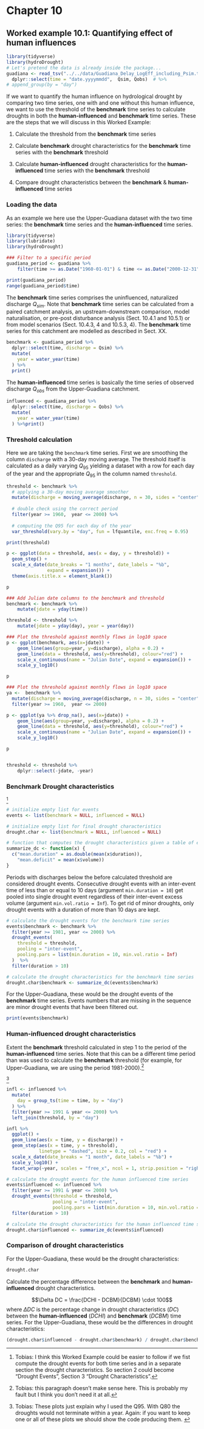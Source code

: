 # Chapter 10

## Worked example 10.1: Quantifying effect of human influences


```r
library(tidyverse)
library(hydroDrought)
# Let's pretend the data is already inside the package...
guadiana <- read_tsv("../../data/Guadiana_Delay_LogEff_including_Psim.txt") %>%
  dplyr::select(time = "date.yyyymmdd",  Qsim, Qobs)  # %>%
# append_group(by = "day")
```


If we want to quantify the human influence on hydrological drought by comparing two time series, one with and one without this human influence, we want to use the threshold of the **benchmark** time series to calculate droughts in both the **human-influenced** and **benchmark** time series. These are the steps that we will discuss in this Worked Example:

1) Calculate the threshold from the **benchmark** time series

2) Calculate **benchmark** drought characteristics for the **benchmark** time series with the **benchmark** threshold

3) Calculate **human-influenced** drought characteristics for the **human-influenced** time series with the **benchmark** threshold

4) Compare drought characteristics between the **benchmark** & **human-influenced** time series


### Loading the data

As an example we here use the Upper-Guadiana dataset with the two time series: the **benchmark** time series and the **human-influenced** time series. 

```r
library(tidyverse)
library(lubridate)
library(hydroDrought)

### Filter to a specific period
guadiana_period <- guadiana %>%
	filter(time >= as.Date("1960-01-01") & time <= as.Date("2000-12-31"))

print(guadiana_period)
range(guadiana_period$time)
```

The **benchmark** time series comprises the uninfluenced, naturalized discharge $Q_{sim}$. Note that **benchmark** time series can be calculated from a paired catchment analysis, an upstream-downstream comparison, model naturalisation, or pre-post disturbance analysis (Sect. 10.4.1 and 10.5.1) or from model scenarios (Sect. 10.4.3, 4 and 10.5.3, 4). The **benchmark** time series for this catchment are modelled as described in Sect. XX.

```r
benchmark <- guadiana_period %>%
  dplyr::select(time, discharge = Qsim) %>%
  mutate(
    year = water_year(time)
  ) %>%
  print()
```

The **human-influenced** time series is basically the time series of observed discharge $Q_{obs}$ from the Upper-Guadiana catchment. 

```r
influenced <- guadiana_period %>%
  dplyr::select(time, discharge = Qobs) %>%
  mutate(
    year = water_year(time)
  ) %>%print()
```


### Threshold calculation

Here we are taking the `benchmark` time series. First we are smoothing the column `discharge` with a 30-day moving average. The threshold itself is calculated as a daily varying $Q_{95}$ yielding a dataset with a row for each day of the year and the appropriate $Q_{95}$ in the column named `threshold`. 

```r
threshold <- benchmark %>%
  # applying a 30-day moving average smoother
  mutate(discharge = moving_average(discharge, n = 30, sides = "center")) %>%
  
  # double check using the correct period
  filter(year >= 1960,  year <= 2000) %>%
  
  # computing the Q95 for each day of the year
  var_threshold(vary.by = "day", fun = lfquantile, exc.freq = 0.95) 

print(threshold)
```


```r
p <- ggplot(data = threshold, aes(x = day, y = threshold)) + 
  geom_step() + 
  scale_x_date(date_breaks = "1 months", date_labels = "%b", 
               expand = expansion()) + 
  theme(axis.title.x = element_blank())

p
```


```r
### Add Julian date columns to the benchmark and threshold
benchmark <- benchmark %>% 
	mutate(jdate = yday(time))

threshold <- threshold %>% 
	mutate(jdate = yday(day), year = year(day))

### Plot the threshold against monthly flows in log10 space
p <- ggplot(benchmark, aes(x=jdate)) + 
	geom_line(aes(group=year, y=discharge), alpha = 0.2) + 
	geom_line(data = threshold, aes(y=threshold), colour="red") + 
    scale_x_continuous(name = "Julian Date", expand = expansion()) +
	scale_y_log10()

p

### Plot the threshold against monthly flows in log10 space
ya <-  benchmark %>%
  mutate(discharge = moving_average(discharge, n = 30, sides = "center")) %>%
  filter(year >= 1960,  year <= 2000)

p <- ggplot(ya %>% drop_na(), aes(x=jdate)) + 
	geom_line(aes(group=year, y=discharge), alpha = 0.2) + 
	geom_line(data = threshold, aes(y=threshold), colour="red") + 
    scale_x_continuous(name = "Julian Date", expand = expansion()) + 
	scale_y_log10()

p


threshold <- threshold %>% 
	dplyr::select(-jdate, -year)
```




### Benchmark Drought characteristics

^[Tobias: I think this Worked Example could be easier to follow if we fist compute the drought events for both time series and in a separate section the drought characteristics. So section 2 could become "Drought Events", Section 3 "Drought Characteristics".]

```r
# initialize empty list for events
events <- list(benchmark = NULL, influenced = NULL)

# initialize empty list for final drought characteristics
drought.char <- list(benchmark = NULL, influenced = NULL) 

# function that computes the drought characteristics given a table of events
summarize_dc <- function(x) {
  c("mean.duration" = as.double(mean(x$duration)), 
    "mean.deficit" = mean(x$volume))
}
```

Periods with discharges below the before calculated threshold are considered drought events.   Consecutive drought events with an inter-event time of less than or equal to 10 days (argument `min.duration = 10`) get pooled into single drought event regardless of their inter-event excess volume (argument `min.vol.ratio = Inf`). To get rid of minor droughts, only drought events with a duration of more than 10 days are kept. 

```r
# calculate the drought events for the benchmark time series
events$benchmark <- benchmark %>%
  filter(year >= 1981, year <= 2000) %>%
  drought_events(
    threshold = threshold,
    pooling = "inter-event",
    pooling.pars = list(min.duration = 10, min.vol.ratio = Inf)
  )  %>%
  filter(duration > 10)

# calculate the drought characteristics for the benchmark time series
drought.char$benchmark <- summarize_dc(events$benchmark)
```


For the Upper-Guadiana, these would be the drought events of the **benchmark** time series. Events numbers that are missing in the sequence are minor drought events that have been filtered out.
```r
print(events$benchmark)
```



### Human-influenced drought characteristics 

Extent the **benchmark** threshold calculated in step 1 to the period of the **human-influenced** time series. Note that this can be a different time period than was used to calculate the **benchmark** threshold (for example, for Upper-Guadiana, we are using the period 1981-2000).^[Tobias: this paragraph doesn't make sense here. This is probably my fault but I think you don't need it at all.]


^[Tobias: These plots just explain why I used the Q95. With Q80 the droughts would not terminate within a year. Again: if you want to keep one or all of these plots we should show the code producing them. ]

```r
infl <- influenced %>%
  mutate(
    day = group_ts(time = time, by = "day")
  ) %>%
  filter(year >= 1991 & year <= 2000) %>%
  left_join(threshold, by = "day")

infl %>%
  ggplot() + 
  geom_line(aes(x = time, y = discharge)) + 
  geom_step(aes(x = time, y = threshold), 
            linetype = "dashed", size = 0.2, col = "red") + 
  scale_x_date(date_breaks = "1 month", date_labels = "%b") +
  scale_y_log10() +
  facet_wrap(~year, scales = "free_x", ncol = 1, strip.position = "right")
```



```r
# calculate the drought events for the human influenced time series
events$influenced <- influenced %>%
  filter(year >= 1991 & year <= 2000) %>%
  drought_events(threshold = threshold,
                 pooling = "inter-event",
                 pooling.pars = list(min.duration = 10, min.vol.ratio = Inf))  %>%
  filter(duration > 10)

# calculate the drought characteristics for the human influenced time series
drought.char$influenced <- summarize_dc(events$influenced)
```



### Comparison of drought characteristics    

For the Upper-Guadiana, these would be the drought characteristics:
```r
drought.char
```


Calculate the percentage difference between the **benchmark** and **human-influenced** drought characteristics.

$$\Delta DC = \frac{DCHI - DCBM}{DCBM} \cdot 100$$
where $\Delta DC$ is the percentage change in drought characteristics ($DC$) between the **human-influenced** ($DCHI$) and **benchmark** ($DCBM$) time series.
For the Upper-Guadiana, these would be the differences in drought characteristics:

```r
(drought.char$influenced - drought.char$benchmark) / drought.char$benchmark * 100
```




